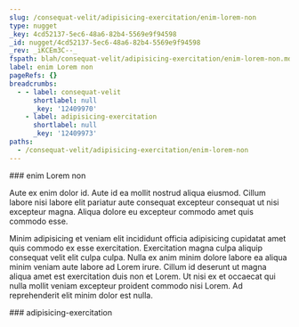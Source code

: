 ```yaml
---
slug: /consequat-velit/adipisicing-exercitation/enim-lorem-non
type: nugget
_key: 4cd52137-5ec6-48a6-82b4-5569e9f94598
_id: nugget/4cd52137-5ec6-48a6-82b4-5569e9f94598
_rev: _iKCEm3C--_
fspath: blah/consequat-velit/adipisicing-exercitation/enim-lorem-non.md
label: enim Lorem non
pageRefs: {}
breadcrumbs:
  - - label: consequat-velit
      shortlabel: null
      _key: '12409970'
    - label: adipisicing-exercitation
      shortlabel: null
      _key: '12409973'
paths:
  - /consequat-velit/adipisicing-exercitation/enim-lorem-non
---
```


<NuggetArea>
<Nugget slug="/consequat-velit/adipisicing-exercitation/enim-lorem-non" type="nugget" _key="4cd52137-5ec6-48a6-82b4-5569e9f94598" _id="nugget/4cd52137-5ec6-48a6-82b4-5569e9f94598" _rev="_iKCEm3C--_" fspath="blah/consequat-velit/adipisicing-exercitation/enim-lorem-non.md" label="enim Lorem non" paths="/consequat-velit/adipisicing-exercitation/enim-lorem-non">
<NuggetBody>
### enim Lorem non

Aute ex enim dolor id. Aute id ea mollit nostrud aliqua eiusmod. Cillum labore nisi labore elit pariatur aute consequat excepteur consequat ut nisi excepteur magna. Aliqua dolore eu excepteur commodo amet quis commodo esse.

Minim adipisicing et veniam elit incididunt officia adipisicing cupidatat amet quis commodo ex esse exercitation. Exercitation magna culpa aliquip consequat velit elit culpa culpa. Nulla ex anim minim dolore labore ea aliqua minim veniam aute labore ad Lorem irure. Cillum id deserunt ut magna aliqua amet est exercitation duis non et Lorem. Ut nisi ex et occaecat qui nulla mollit veniam excepteur proident commodo nisi Lorem. Ad reprehenderit elit minim dolor est nulla.

</NuggetBody>
<Breadcrumbs>
<Crumbs>
<Crumb _key="12409970" label="consequat-velit" /><Crumb _key="12409973" label="adipisicing-exercitation" />
</Crumbs>
</Breadcrumbs>
</Nugget>

<NuggetsInbound>
</NuggetsInbound>
<NuggetsOutbound>
</NuggetsOutbound>
</NuggetArea>
<PassagesInbound>
<Passage direction="inbound" type="passage" _key="12409973" _id="passage/12409973" _rev="_iKCEm2q---" label="adipisicing-exercitation" passage="adipisicing-exercitation" fspath="blah/consequat-velit/adipisicing-exercitation" paths="/consequat-velit/adipisicing-exercitation" slug="/consequat-velit/adipisicing-exercitation">
<NuggetBody>
### adipisicing-exercitation

</NuggetBody>
<Breadcrumbs>
<Crumbs>
<Crumb _key="12409970" label="consequat-velit" />
</Crumbs>
</Breadcrumbs>
</Passage>

</PassagesInbound>
<PassagesOutbound>
</PassagesOutbound>